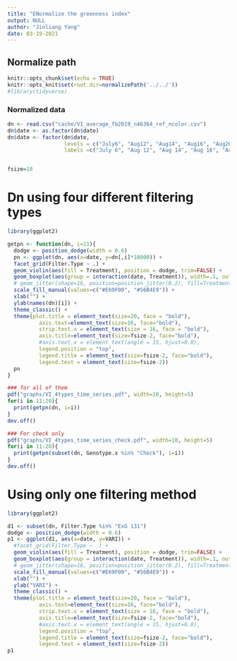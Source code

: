 ```yaml
---
title: "ENormalize the greenness index"
output: NULL
author: "Jinliang Yang"
date: 03-19-2021
---
```


## Normalize path
```r
knitr::opts_chunk$set(echo = TRUE) 
knitr::opts_knit$set(root.dir=normalizePath('../../')) 
#library(tidyverse)
```


### Normalized data

```r
dn <- read.csv("cache/VI_average_fb2019_n46364_ref_ncolor.csv")
dn$date <- as.factor(dn$date)
dn$date <- factor(dn$date, 
                  levels = c("July6", "Aug12", "Aug14", "Aug16", "Aug20", "Aug22", "Aug23", "Aug26", "Aug30",  "Sept1", "Sept3", "Sept5"),
                  labels =c("July 6", "Aug 12", "Aug 14", "Aug 16", "Aug 20", "Aug 22", "Aug 23", "Aug 26", "Aug 30",  "Sept 1", "Sept 3", "Sept 5"))


fsize=18
```

# Dn using four different filtering types

```r
library(ggplot2)

getpn <- function(dn, i=11){
  dodge <- position_dodge(width = 0.6)
  pn <- ggplot(dn, aes(x=date, y=dn[,i]*10000)) +
  facet_grid(Filter.Type ~ .) +
  geom_violin(aes(fill = Treatment), position = dodge, trim=FALSE) + 
  geom_boxplot(aes(group = interaction(date, Treatment)), width=.1, outlier.colour=NA, position = dodge) +
  # geom_jitter(shape=16, position=position_jitter(0.2), fill=Treatment) + 
  scale_fill_manual(values=c("#E69F00", "#56B4E9")) +
  xlab("") +
  ylab(names(dn)[i]) +
  theme_classic() +
  theme(plot.title = element_text(size=20, face = "bold"), 
          axis.text=element_text(size=16, face="bold"),
          strip.text.x = element_text(size = 16, face = "bold"),
          axis.title=element_text(size=fsize-2, face="bold"),
          #axis.text.x = element_text(angle = 15, hjust=0.8),
          legend.position = "top", 
          legend.title = element_text(size=fsize-2, face="bold"),
          legend.text = element_text(size=fsize-2))
  pn
}

### for all of them
pdf("graphs/VI_4types_time_series.pdf", width=10, height=5)
for(i in 11:20){
  print(getpn(dn, i=i))
}
dev.off()

### For check only
pdf("graphs/VI_4types_time_series_check.pdf", width=10, height=5)
for(i in 11:20){
  print(getpn(subset(dn, Genotype.x %in% "Check"), i=i))
}
dev.off()

```




# Using only one filtering method

```r
library(ggplot2)

d1 <- subset(dn, Filter.Type %in% "ExG 131")
dodge <- position_dodge(width = 0.6)
p1 <- ggplot(d1, aes(x=date, y=VARI)) +
  #facet_grid(Filter.Type ~ .) +
  geom_violin(aes(fill = Treatment), position = dodge, trim=FALSE) + 
  geom_boxplot(aes(group = interaction(date, Treatment)), width=.1, outlier.colour=NA, position = dodge) +
  # geom_jitter(shape=16, position=position_jitter(0.2), fill=Treatment) + 
  scale_fill_manual(values=c("#E69F00", "#56B4E9")) +
  xlab("") +
  ylab("VARI") +
  theme_classic() +
  theme(plot.title = element_text(size=20, face = "bold"), 
          axis.text=element_text(size=16, face="bold"),
          strip.text.x = element_text(size = 16, face = "bold"),
          axis.title=element_text(size=fsize-2, face="bold"),
          #axis.text.x = element_text(angle = 15, hjust=0.8),
          legend.position = "top", 
          legend.title = element_text(size=fsize-2, face="bold"),
          legend.text = element_text(size=fsize-2))
p1
```













